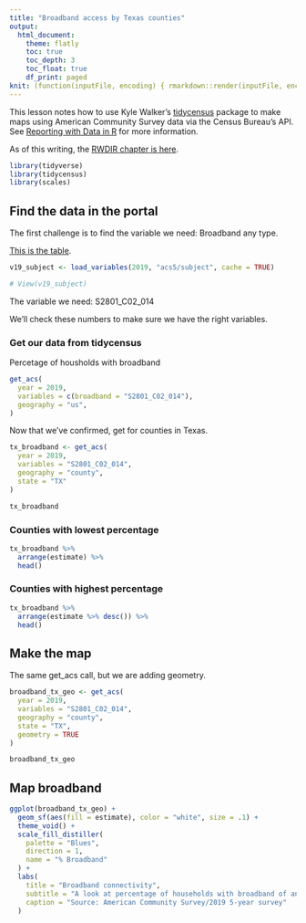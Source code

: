 ```yaml
---
title: "Broadband access by Texas counties"
output:
  html_document:
    theme: flatly
    toc: true
    toc_depth: 3
    toc_float: true
    df_print: paged
knit: (function(inputFile, encoding) { rmarkdown::render(inputFile, encoding = encoding, output_dir = "docs") })
---
```


This lesson notes how to use Kyle Walker's [tidycensus](https://walker-data.com/tidycensus/) package to make maps using American Community Survey data via the Census Bureau's API. See [Reporting with Data in R](https://utdata.github.io/rwdir/) for more information.

As of this writing, the [RWDIR chapter is here](https://utdata.github.io/rwdir/census-intro.html).


```r
library(tidyverse)
library(tidycensus)
library(scales)
```


## Find the data in the portal

The first challenge is to find the variable we need: Broadband any type.

[This is the table](https://data.census.gov/cedsci/table?tid=ACSST5Y2019.S2801).

```r
v19_subject <- load_variables(2019, "acs5/subject", cache = TRUE)

# View(v19_subject)
```


The variable we need: S2801_C02_014

We'll check these numbers to make sure we have the right variables.

### Get our data from tidycensus

Percetage of housholds with broadband

```r
get_acs(
  year = 2019,
  variables = c(broadband = "S2801_C02_014"),
  geography = "us",
)
```

Now that we've confirmed, get for counties in Texas.

```r
tx_broadband <- get_acs(
  year = 2019,
  variables = "S2801_C02_014",
  geography = "county",
  state = "TX"
)

tx_broadband
```

### Counties with lowest percentage

```r
tx_broadband %>% 
  arrange(estimate) %>% 
  head()
```

### Counties with highest percentage

```r
tx_broadband %>% 
  arrange(estimate %>% desc()) %>% 
  head()
```

## Make the map

The same get_acs call, but we are adding geometry.

```r
broadband_tx_geo <- get_acs(
  year = 2019,
  variables = "S2801_C02_014",
  geography = "county",
  state = "TX",
  geometry = TRUE
)

broadband_tx_geo
```

## Map broadband

```r
ggplot(broadband_tx_geo) +
  geom_sf(aes(fill = estimate), color = "white", size = .1) +
  theme_void() +
  scale_fill_distiller(
    palette = "Blues",
    direction = 1,
    name = "% Broadband"
  ) +
  labs(
    title = "Broadband connectivity",
    subtitle = "A look at percentage of households with broadband of any type in Texas counties.",
    caption = "Source: American Community Survey/2019 5-year survey"
  )
```


